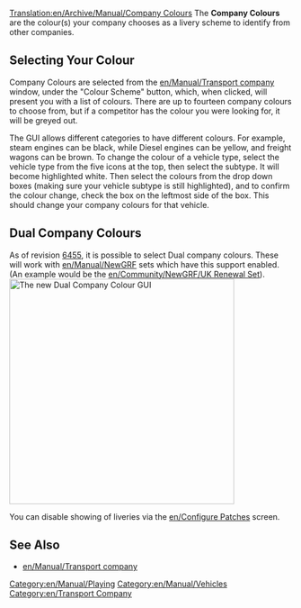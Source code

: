 [[Translation:en/Archive/Manual/Company Colours]]
The '''Company Colours''' are the colour(s) your company chooses as a livery scheme to identify from other companies.

==Selecting Your Colour==
Company Colours are selected from the [[en/Manual/Transport company]] window, under the "Colour Scheme" button, which, when clicked, will present you with a list of colours. There are up to fourteen company colours to choose from, but if a competitor has the colour you were looking for, it will be greyed out.

The GUI allows different categories to have different colours. For example, steam engines can be black, while Diesel engines can be yellow, and freight wagons can be brown. To change the colour of a vehicle type, select the vehicle type from the five icons at the top, then select the subtype. It will become highlighted white. Then select the colours from the drop down boxes (making sure your vehicle subtype is still highlighted), and to confirm the colour change, check the box on the leftmost side of the box. This should change your company colours for that vehicle.

==Dual Company Colours==
{{en/Nightly}}
As of revision [[en/Archive/Community/Nightly build|6455]], it is possible to select Dual company colours. These will work with [[en/Manual/NewGRF]] sets which have this support enabled. (An example would be the [[en/Community/NewGRF/UK Renewal Set]]).
[[File:en/Archive/Manual/Dualcompanycolours.png|thumb|400px|center|The new Dual Company Colour GUI]]

You can disable showing of liveries via the [[en/Configure Patches]] screen.

==See Also==
*[[en/Manual/Transport company]]

[[Category:en/Manual/Playing]]
[[Category:en/Manual/Vehicles]]
[[Category:en/Transport Company]]